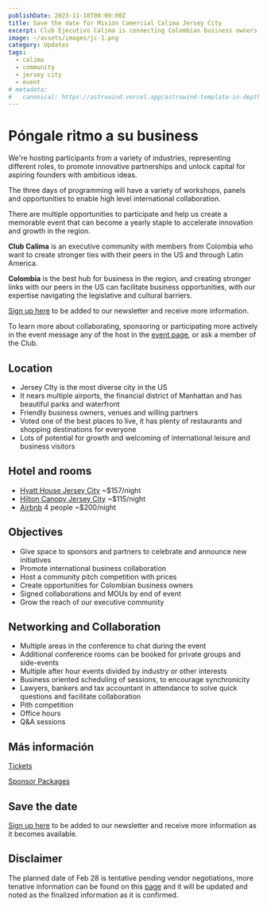 ```yaml
---
publishDate: 2023-11-18T00:00:00Z
title: Save the date for Misión Comercial Calima Jersey City
excerpt: Club Ejecutivo Calima is connecting Colombian business owners and leaders with their peers in a beautiful waterfront location in Jersey City, NJ
image: ~/assets/images/jc-1.png
category: Updates
tags:
  - calima
  - community
  - jersey city
  - event
# metadata:
#   canonical: https://astrowind.vercel.app/astrowind-template-in-depth
---
```


# Póngale ritmo a su business

​We're hosting participants from a variety of industries, representing different roles, to promote innovative partnerships and unlock capital for aspiring founders with ambitious ideas.

​The three days of programming will have a variety of workshops, panels and opportunities to enable high level international collaboration.

​There are multiple opportunities to participate and help us create a memorable event that can become a yearly staple to accelerate innovation and growth in the region.

**​Club Calima** is an executive community with members from Colombia who want to create stronger ties with their peers in the US and through Latin America.

**​Colombia** is the best hub for business in the region, and creating stronger links with our peers in the US can facilitate business opportunities, with our expertise navigating the legislative and cultural barriers.

[Sign up here](https://lu.ma/event/manage/evt-nYlW5g64SU1z4CM) to be added to our newsletter and receive more information.

​To learn more about collaborating, sponsoring or participating more actively in the event message any of the host in the [event page](https://lu.ma/event/manage/evt-nYlW5g64SU1z4CM), or ask a member of the Club.

## Location

- Jersey CIty is the most diverse city in the US
- It nears multiple airports, the financial district of Manhattan and has beautiful parks and waterfront
- Friendly business owners, venues and willing partners
- Voted one of the best places to live, it has plenty of restaurants and shopping destinations for everyone
- Lots of potential for growth and welcoming of international leisure and business visitors


## Hotel and rooms

- [Hyatt House Jersey City](https://www.hyatt.com/shop/rooms/lgaxj?location=Hyatt%20House%20Jersey%20City&checkinDate=2024-02-28&checkoutDate=2024-03-01&rooms=1&adults=1&kids=0&rate=Standard) ~$157/night
- [Hilton Canopy Jersey City](https://www.guestreservations.com/canopy-by-hilton-jersey-city-arts-district/booking?checkIn=02%2F28%2F2024&checkOut=03%2F01%2F2024&rooms=1&adults%5B1%5D=2&children%5B1%5D=0) ~$115/night
- [Airbnb](https://www.airbnb.com/s/Jersey-City--New-Jersey--United-States/homes?adults=4&checkin=2024-02-28&checkout=2024-03-01) 4 people ~$200/night

## Objectives

- Give space to sponsors and partners to celebrate and announce new initiatives
- Promote international business collaboration
- Host a community pitch competition with prices
- Create opportunities for Colombian business owners
- Signed collaborations and MOUs by end of event
- Grow the reach of our executive community

## Networking and Collaboration

- Multiple areas in the conference to chat during the event
- Additional conference rooms can be booked for private groups and side-events
- Multiple after hour events divided by industry or other interests
- Business oriented scheduling of sessions, to encourage synchronicity
- Lawyers, bankers and tax accountant in attendance to solve quick questions and facilitate collaboration
- Pith competition
- Office hours
- Q&A sessions

## Más información

[Tickets](/misiones/2024-jersey-city/tickets)

[Sponsor Packages](/misiones/2024-jersey-city/sponsor)

## Save the date

[Sign up here](https://lu.ma/event/manage/evt-nYlW5g64SU1z4CM) to be added to our newsletter and receive more information as it becomes available.

## Disclaimer

The planned date of Feb 28 is tentative pending vendor negotiations, more tenative information can be found on this [page](/misiones/2024-jersey-city) and it will be updated and noted as the finalized information as it is confirmed.

